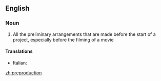 ==English==

===Noun===
{{en-noun|-}}

# All the preliminary arrangements that are made before the start of a project, especially before the filming of a movie

====Translations====
{{top}}
* Italian: {{t-|it|preproduzione|f}}
{{mid}}

{{bottom}}

[[zh:preproduction]]